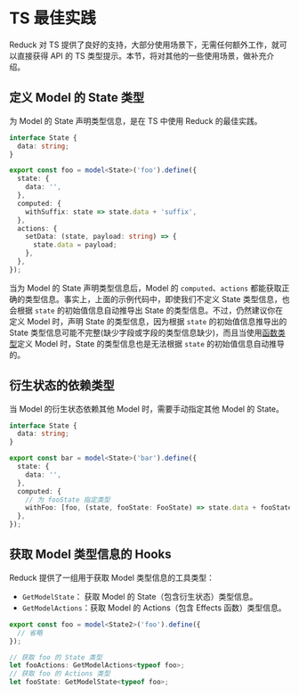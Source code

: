 # TS 最佳实践

Reduck 对 TS 提供了良好的支持，大部分使用场景下，无需任何额外工作，就可以直接获得 API 的 TS 类型提示。本节，将对其他的一些使用场景，做补充介绍。

## 定义 Model 的 State 类型

为 Model 的 State 声明类型信息，是在 TS 中使用 Reduck 的最佳实践。

```ts title="示例"
interface State {
  data: string;
}

export const foo = model<State>('foo').define({
  state: {
    data: '',
  },
  computed: {
    withSuffix: state => state.data + 'suffix',
  },
  actions: {
    setData: (state, payload: string) => {
      state.data = payload;
    },
  },
});
```

当为 Model 的 State 声明类型信息后，Model 的 `computed`、`actions` 都能获取正确的类型信息。事实上，上面的示例代码中，即使我们不定义 State 类型信息，也会根据 `state` 的初始值信息自动推导出 State 的类型信息。不过，仍然建议你在定义 Model 时，声明 State 的类型信息，因为根据 `state` 的初始值信息推导出的 State 类型信息可能不完整(缺少字段或字段的类型信息缺少)，而且当使用[函数类型](/apis/app/runtime/model/model_#函数类型)定义 Model 时，State 的类型信息也是无法根据 `state` 的初始值信息自动推导的。

## 衍生状态的依赖类型

当 Model 的衍生状态依赖其他 Model 时，需要手动指定其他 Model 的 State。

```ts title="示例"
interface State {
  data: string;
}

export const bar = model<State>('bar').define({
  state: {
    data: '',
  },
  computed: {
    // 为 fooState 指定类型
    withFoo: [foo, (state, fooState: FooState) => state.data + fooState.data],
  },
});
```

## 获取 Model 类型信息的 Hooks

Reduck 提供了一组用于获取 Model 类型信息的工具类型：

- `GetModelState`： 获取 Model 的 State（包含衍生状态）类型信息。
- `GetModelActions`：获取 Model 的 Actions（包含 Effects 函数）类型信息。

```ts title="示例"
export const foo = model<State2>('foo').define({
  // 省略
});

// 获取 foo 的 State 类型
let fooActions: GetModelActions<typeof foo>;
// 获取 foo 的 Actions 类型
let fooState: GetModelState<typeof foo>;
```
